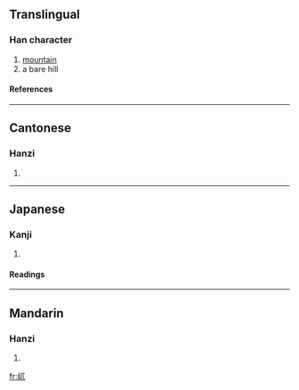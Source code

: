==Translingual==
===Han character===
{{Han char|rn=46|rad=山|as=03|sn=6|four=2171<sub>0</sub>|canj=山一山 (UMU)}}
# [[mountain]]
# a bare hill
====References====
{{Han ref|kx=0307.220|dkj=07897|dj=0607.190|hdz=10761.040|uh=5C7C|ud=23676|bh=C9D6|bd=51670}}
----
==Cantonese==
===Hanzi===
{{yue-hanzi|jyut=|y=ngat6}}
# {{defn|Cantonese}}
----
==Japanese==
===Kanji===
{{ja-kanji|grade=|rs=山03}}
# {{defn|Japanese}} 
====Readings====
{{ja-readings|on=[[ごつ]] (gotsu), [[ごち]] (gochi), [[ぐつ]] (gutsu), [[ぐち]] (guchi), [[こつ]] (kotsu)|kun=}}
----
==Mandarin==
===Hanzi===
{{cmn-hanzi|pin=[[wù]] ([[wu4]])|wg=wu<sup>4</sup>}}
# {{defn|Mandarin}}

[[fr:屼]]